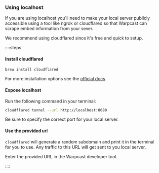 ### Using localhost

If you are using localhost you'll need to make your local server publicly
accessible using a tool like ngrok or cloudflared so that Warpcast can scrape
embed information from your sever.

We recommend using cloudflared since it's free and quick to setup.

::::steps

#### Install cloudflared

```sh
brew install cloudflared
```

For more installation options see the [official docs](https://developers.cloudflare.com/cloudflare-one/connections/connect-networks/downloads/).


#### Expose localhost

Run the following command in your terminal:

```sh
cloudflared tunnel --url http://localhost:8080
```

Be sure to specify the correct port for your local server.


#### Use the provided url

`cloudflared` will generate a random subdomain and print it in the terminal for
you to use. Any traffic to this URL will get sent to you local server.

Enter the provided URL in the Warpcast developer tool.

::::
